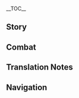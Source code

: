 {{CharacterTabs}}
{{LanguageTabs}}

__TOC__
==Story==
{{VO/Story
|character           = {{ROOTPAGENAME}}
|language            = zh
|language_s          = zh
|language_t          = zh-tw
|name_s              = 优菈
|name_t              = 優菈

|vo_01_01_title_s    = 初次见面…
|vo_01_01_title_t    = 初次見面…
|vo_01_01_subtitle   = Hello
|vo_01_01_file       = VO_{language}{character} Hello.ogg
|vo_01_01_tx_s       = 西风骑士团，游击小队队长，「浪花骑士」优菈・劳伦斯，向你致以问候…嗯，劳伦斯，没错。如你所见，我是罪人的后裔，是骑士团的内鬼，正在向他们复仇。
|vo_01_01_tx_t       = 西風騎士團，游擊小隊隊長，「浪花騎士」優菈・勞倫斯，向（你/妳）致以問候…嗯，勞倫斯，沒錯。如（你/妳）所見，我是罪人的後裔、是騎士團的內鬼，正在向他們復仇。
|vo_01_01_rm_s       = Xīfēng Qíshìtuán, Yóujī Xiǎoduì Duìzhǎng, "Lànghuā Qíshì" Yōulā Láolúnsī, xiàng nǐ zhì yǐ wènhòu... Ǹg, Láolúnsī, méicuò. Rú nǐ suǒ jiàn, wǒ shì zuìrén de hòuyì, shì Qíshìtuán de nèiguǐ, zhèngzài xiàng tāmen fùchóu.
|vo_01_01_rm_t       = Xīfēng Qíshìtuán, Yóují Xiǎoduì Duìzhǎng, "Lànghuā Qíshì" Yōulā Láolúnsī, xiàng nǐ zhì yǐ wènhòu... Ǹg, Láolúnsī, méicuò. Rú nǐ suǒ jiàn, wǒ shì zuìrén de hòuyì, shì Qíshìtuán de nèiguǐ, zhèngzài xiàng tāmen fùchóu.
|vo_01_01_tl         = Knights of Favonius, Captain of the Guerilla<ref group="TN •" name="guerilla" >In Chinese, Eula is said to be the Captain of the Guerilla Team{{Lang|zh=游击|zh_rm=yóujī|zh_tl=wandering attack}} instead of the Reconnaissance Company.</ref> Team, "Spindrift Knight" Eula Lawrence, here to offer you my greetings... Mmm, Lawrence, correct. As you can see, I am a descendant of sinners, a traitor within the Knights, currently enacting my revenge toward them.

|vo_02_01_title_s    = 闲聊・礼仪
|vo_02_01_title_t    = 閒聊・禮儀
|vo_02_01_subtitle   = Chat: Etiquette
|vo_02_01_file       = VO_{language}{character} Chat - Etiquette.ogg
|vo_02_01_tx_s       = 骑士和贵族的礼仪一脉相承，只是前者脚踏实地，简化了繁文缛节。
|vo_02_01_tx_t       = 騎士和貴族的禮儀一脈相承，只是前者腳踏實地，簡化了繁文縟節。
|vo_02_01_rm_s       = Qíshì hé guìzú de lǐyí yīmàixiāngchéng, zhǐshì qiánzhě jiǎotàshídì, jiǎnhuàle fánwénrùjié.
|vo_02_01_rm_t       = Qíshì hàn guìzú de lǐyí yīmàixiāngchéng, zhǐshì qiánzhě jiǎotàshídì, jiǎnhuàle fánwénrùjié.
|vo_02_01_tl         = The ettiquette of the Knights and the aristocrats both descend from similar origins. It's just that the Knights are more down-to-earth, and have simplified many convoluted formalities.
|vo_02_02_title_s    = 闲聊・剑技
|vo_02_02_title_t    = 閒聊・劍技
|vo_02_02_subtitle   = Chat: Bladework
|vo_02_02_file       = VO_{language}{character} Chat - Bladework.ogg
|vo_02_02_tx_s       = 西风剑术？想和我学两手吗？等你学成再找你报仇，想必能增添不少乐趣。
|vo_02_02_tx_t       = 西風劍術？想和我學兩手嗎？等（你/妳）學成再找（你/妳）報仇，想必能增添不少樂趣。
|vo_02_02_rm_s       = Xīfēng Jiànshù? Xiǎng hé wǒ xué liǎngshǒu ma? Děng nǐ xué chéng zài zhǎo nǐ bàochóu, xiǎngbì néng zēngtiān bùshǎo lèqù.
|vo_02_02_rm_t       = Xīfēng Jiànshù? Xiǎng hàn wǒ xué liǎngshǒu ma? Děng nǐ xué chéng zài zhǎo nǐ bàochóu, xiǎngbì néng zēngtiān bùshǎo lèqù.
|vo_02_02_tl         = Favonius Bladework? You want to learn a few tricks from me? Well, it would certainly add a lot of fun if you were to learn this before I take my revenge on you.
|vo_02_03_title_s    = 闲聊・规矩
|vo_02_03_title_t    = 閒聊・規矩
|vo_02_03_subtitle   = Chat: Rules
|vo_02_03_file       = VO_{language}{character} Chat - Rules.ogg
|vo_02_03_tx_s       = 贵族们的陈腐规矩啊…听听就好，哪怕像我一样，被迫背诵了几百条，也不必当真。
|vo_02_03_tx_t       = 貴族們的陳腐規矩啊…聽聽就好，哪怕像我一樣，被迫背誦了幾百條，也不必當真。
|vo_02_03_rm_s       = Guìzúmen de chénfǔ guījǔ a... Tīngtīng jiù hǎo, nǎpà xiàng wǒ yīyàng, bèi pò bèisòngle jǐ bǎi tiáo, yě bùbì dàngzhēn.
|vo_02_03_tl         = The old and decaying rules of the aristocrats... Just listening to them is fine. Even if you were forced to memorize and recite hundreds of verses like me, you don't need to treat them too seriously.

|vo_03_01_title_s    = 下雨的时候…
|vo_03_01_title_t    = 下雨的時候…
|vo_03_01_subtitle   = When It Rains
|vo_03_01_file       = VO_{language}{character} When It Rains.ogg
|vo_03_01_tx_s       = 快到伞下来，别被淋湿了。要是你得了病，身体早早就垮掉，那我找谁报仇去？
|vo_03_01_tx_t       = 快到傘下來，別被淋濕了。要是（你/妳）生病，身體早早就垮掉，那我去找誰報仇？
|vo_03_01_rm         = Kuài dào sǎnxià lái, bié bèi línshīle. Yàoshi nǐ délebìng, shēntǐ zǎozǎo jiù kuǎdiào, nà wǒ zhǎo shéi bàochóu qù?
|vo_03_01_tl         = Come quickly under the umbrella, don't get drenched. If you were to fall sick and your body collapses at this young age, who would I exact my revenge on?

|vo_03_02_title_s    = 打雷的时候…
|vo_03_02_title_t    = 打雷的時候…
|vo_03_02_subtitle   = When Thunder Strikes
|vo_03_02_file       = VO_{language}{character} When Thunder Strikes.ogg
|vo_03_02_tx_s       = 麻烦的天气，雷声会干扰听觉，影响我对周边的感知。
|vo_03_02_tx_t       = 麻煩的天氣，雷聲會干擾聽覺，影響我對周邊的感知。
|vo_03_02_rm         = Máfan de tiānqì, léishēng huì gānrǎo tīngjué, yǐngxiǎng wǒ duì zhōubiān de gǎnzhī.
|vo_03_02_tl         = Troublesome weather. The sound of thunder interferes with my hearing, which affects my awareness of the surroundings.
|vo_03_03_title_s    = 阳光很好…
|vo_03_03_title_t    = 陽光很好…
|vo_03_03_subtitle   = When the Sun Is Out
|vo_03_03_file       = VO_{language}{character} When the Sun Is Out.ogg
|vo_03_03_tx_s       = 视野不错！登上高地，就能将周围的敌情尽收眼底。
|vo_03_03_tx_t       = 視野不錯！登上高地，就能將周圍的敵情盡收眼底。
|vo_03_03_rm         = Shìyě bùcuò! Dēng shàng gāodì, jiù néng jiāng zhōuwéi de díqíng jǐn shōu yǎndǐ.
|vo_03_03_tl         = This field of vision is not bad! Climbing to a high place lets you have a clear view of the enemies in the immediate area.

|vo_04_01_title_s    = 早上好…
|vo_04_01_title_t    = 早好…
|vo_04_01_subtitle   = Good Morning
|vo_04_01_file       = VO_{language}{character} Good Morning.ogg
|vo_04_01_tx_s       = 该起床了，日出前两个小时，值岗一夜的哨兵最为疲惫，是我们活动的绝佳时间！
|vo_04_01_tx_t       = 該起床了，日出前兩個小時，站哨一夜的哨兵最為疲憊，是我們活動的絕佳時間！
|vo_04_01_rm_s       = Gāi qǐchuángle, rìchū qián liǎng gè xiǎoshí, zhígǎng yīyè de shàobīng zuìwéi píbèi, shì wǒmen huódòng de jué jiā shíjiān!
|vo_04_01_rm_t       = Gāi qǐchuángle, rìchū qián liǎng gè xiǎoshí, zhànshào yīyè de shàobīng zuìwéi píbèi, shì wǒmen huódòng de jué jiā shíjiān!
|vo_04_01_tl         = It's time to get out of bed. The first two hours before sunset are when the sentinels who were on duty overnight feel the most exhausted, it's the absolute best time for us to act!
|vo_04_02_title_s    = 中午好…
|vo_04_02_title_t    = 中好…
|vo_04_02_subtitle   = Good Afternoon
|vo_04_02_file       = VO_{language}{character} Good Afternoon.ogg
|vo_04_02_tx_s       = 午饭要少吃谷物，多吃肉类，防止午后困倦，被人趁机暗算。
|vo_04_02_tx_t       = 午飯要少吃穀物、多吃肉類，防止午後睏倦，被人趁機暗算。
|vo_04_02_rm         = Wǔfàn yào shǎo chī gǔwù, duō chī ròulèi, fángzhǐ wǔhòu kùnjuàn, bèi rén chènjī ànsuàn.
|vo_04_02_tl         = For lunch, one should eat less grains and more meat in order to prevent afternoon sleepiness, in case someone seizes the opportunity to plot against you.
|vo_04_03_title_s    = 晚上好…
|vo_04_03_title_t    = 晚上好…
|vo_04_03_subtitle   = Good Evening
|vo_04_03_file       = VO_{language}{character} Good Evening.ogg
|vo_04_03_tx_s       = 「愿柔风伴你，度过安详的一夜。」…旧贵族的问候语里，难得有这么中听的一句。
|vo_04_03_tx_t       = 「願柔風伴你，度過安詳的一夜。」…舊貴族的問候語裡，難得有這麼中聽的一句。
|vo_04_03_rm_s       = "Yuàn róufēng bàn nǐ, dùguò ānxiáng de yīyè." ...Jiù guìzú de wènhòuyǔ lǐ, nándé yǒu zhème zhōngtīng de yījù.
|vo_04_03_rm_t       = "Yuàn róufēng bàn nǐ, dùguò ānxiáng de yīyè." ...Jiù guìzú de wènhòuyǔ lǐ, nándé yǒu zhème zhòngtīng de yījù.
|vo_04_03_tl         = "May the gentle wind accompany you as you spend this night peacefully." ...It's rare that there's such a pleasant sentence in the greetings of the old aristocrats.

|vo_04_04_title_s    = 晚安…
|vo_04_04_title_t    = 晚安…
|vo_04_04_subtitle   = Good Night
|vo_04_04_file       = VO_{language}{character} Good Night.ogg
|vo_04_04_tx_s       = 想听骨哨的催眠曲吗？会让你长睡不醒…但这样的报仇方法，实在太无聊了。
|vo_04_04_tx_t       = 想聽骨哨的催眠曲嗎？會讓（你/妳）長睡不醒…但這樣的報仇方法，實在太無聊了。
|vo_04_04_rm         = Xiǎng tīng gǔshào de cuīmiánqǔ ma? Huì ràng nǐ cháng shuì bù xǐng... Dàn zhèyàng de bàochóu fāngfǎ, shízài tài wúliáole.
|vo_04_04_tl         = Do you want to hear a lullaby from the bone whistle? It will lull you into a sleep you'll never awaken from... But this method of revenge is too boring.

|vo_05_01_title_s    = 关于{name_s}自己・骑士
|vo_05_01_title_t    = 關於{name_t}自己・騎士
|vo_05_01_subtitle   = About {character}: The Knights
|vo_05_01_file       = VO_{language}{character} About {character} - The Knights.ogg
|vo_05_01_tx_s       = 打入敌人内部，不就能更方便地复仇了吗？所以我才加入骑士团啊。
|vo_05_01_tx_t       = 打入敵人內部，不就能更方便地復仇了嗎？所以我才加入騎士團啊。
|vo_05_01_rm         = Dǎ rù dírén nèibù, bù jiù néng gèng fāngbiàn de fùchóule ma? Suǒyǐ wǒ cái jiārù Qíshìtuán a.
|vo_05_01_tl         = Isn't it much more convennient to enact revenge once you've infiltrated the inner workings of the enemy? That's why I joined the Knights of Favonius.
|vo_05_02_title_s    = 关于{name_s}自己・态度
|vo_05_02_title_t    = 關於{name_t}自己・態度
|vo_05_02_subtitle   = About {character}: Bearing
|vo_05_02_file       = VO_{language}{character} About {character} - Bearing.ogg
|vo_05_02_tx_s       = 既然成为了西风骑士，基本工作还是要尽职的，不然就连混日子的庸人们都不如了。哪怕是罪人，也不能这么丢脸。
|vo_05_02_tx_t       = 既然成為了西風騎士，基本工作還是要盡職的，不然就連混日子的庸人們都不如了。哪怕是罪人，也不能這麼丟臉。
|vo_05_02_rm         = Jìrán chéngwéile Xīfēng Qíshì, jīběn gōngzuò háishì yào jìnzhí de, bùrán jiù lián hùn rìzi de yōngrénmen dōu bùrúle. Nǎpà shì zuìrén, yě bùnéng zhème diūliǎn.
|vo_05_02_tl         = Now that I've become a Knight of Favonius, I need to perform my basic duties. Otherwise I would be inferior to even a mediocre person that drifts along aimlessly. Even a sinner cannot be that disgraced.
|vo_05_03_title_s    = 关于{name_s}自己・游击
|vo_05_03_title_t    = 關於{name_t}自己・游擊
|vo_05_03_subtitle   = About {character}: Scout
|vo_05_03_file       = VO_{language}{character} About {character} - Scout.ogg
|vo_05_03_tx_s       = 游击骑士的职责是自由狩猎敌军，或者在侧面战场牵制敌人，没有太多规矩，更符合我的作风。
|vo_05_03_tx_t       = 游擊騎士的職責是自由狩獵敵軍，或者從旁在戰場牽制敵人，沒有太多規矩，更符合我的作風。
|vo_05_03_rm_s       = Yóujī Qíshì de zhízé shì zìyóu shòuliè díjūn, huòzhě zài cèmiàn zhànchǎng qiānzhì dírén, méiyǒu tàiduō guījǔ, gèng fúhé wǒ de zuòfēng.
|vo_05_03_rm_t       = Yóují Qíshì de zhízé shì zìyóu shòuliè díjūn, huòzhě zài cèmiàn zhànchǎng qiānzhì dírén, méiyǒu tàiduō guījǔ, gèng fúhé wǒ de zuòfēng.
|vo_05_03_tl         = The responsibility of a Guerilla Knight<ref group="TN •" name="guerilla" /> is to freely hunt down enemy soldiers, or to pin down the enemy from the side of the battlefield. There aren't too many rules, which suits my style of work.
|vo_05_04_title_s    = 关于{name_s}自己・舞蹈
|vo_05_04_title_t    = 關於{name_t}自己・舞蹈
|vo_05_04_subtitle   = About {character}: Dance
|vo_05_04_friendship = 4
|vo_05_04_file       = VO_{language}{character} About {character} - Dance.ogg
|vo_05_04_tx_s       = 劳伦斯家的传统倒也不全是糟粕，至少「祭礼之舞」纯净而高洁，让我心境平和，给过我不少慰藉。这么多年来，我一直没有放下它，每个舞步都刻进了我的身体…所以，言归正传，想要学到只属于我的「西风剑术」，还得先过舞蹈这关。
|vo_05_04_tx_t       = 勞倫斯家的傳統倒也不全是糟粕，至少「祭禮之舞」純淨而高潔，讓我心境平和，給過我不少慰藉。這麼多年來，我一直沒有放下它，每個舞步都刻進了我的身體…所以，言歸正傳，想要學到只屬於我的「西風劍術」，還得先過舞蹈這關。
|vo_05_04_rm_s       = Láolúnsī-jiā de chuántǒng dào yě bùquán shì zāopò, zhìshǎo "Jìlǐ zhī Wǔ" chúnjìng ér gāojié, ràng wǒ xīnjìng pínghé, gěiguò wǒ bùshǎo wèijí. Zhème duōnián lái, wǒ yīzhí méiyǒu fàngxià tā, měi gè wǔbù dōu kè jìnle wǒ de shēntǐ... Suǒyǐ, yánguīzhèngzhuàn, xiǎng yào xué dào zhǐ shǔyú wǒ de "Xīfēng Jiànshù", hái děi xiān guò wǔdǎo zhè guān.
|vo_05_04_rm_t       = Láolúnsī-jiā de chuántǒng dào yě bùquán shì zāopò, zhìshǎo "Jìlǐ zhī Wǔ" chúnjìng ér gāojié, ràng wǒ xīnjìng pínghé, gěiguò wǒ bùshǎo wèijí. Zhème duōnián lái, wǒ yīzhí méiyǒu fàngxià tā, měi gè wǔbù dōu kè jìnle wǒ de shēntǐ... Suǒyǐ, yánguīzhèngzhuàn, xiǎng yào xué dào zhǐ shǔyú wǒ de "Xīfēng Jiànshù", hái děi xiān guò wǔdào zhè guān.
|vo_05_04_tl         = The traditions of the Lawrence Clan are not without its dregs, but at least the "Dance of Sacrificial Rites" is pure and dignified. It calms my state of mind, and has brought me quite a lot of comfort. All these years, I still haven't let go of it, every dance step is carved into my body... Anyway, if you'd like to learn the "Favonius Bladework" that belongs only to me, you must first pass this trial of dance.

|vo_06_01_title_s    = 关于我们・共性
|vo_06_01_title_t    = 關於我們・共同點
|vo_06_01_subtitle   = About Us: Commonality
|vo_06_01_file       = VO_{language}{character} About Us - Commonality.ogg
|vo_06_01_tx_s       = 其实我们俩有点像，对于蒙德，我们都是「外人」。只不过，你这个外人受到欢迎，而我一直被提防，被人敌视。
|vo_06_01_tx_t       = 其實我們倆有點像，對於蒙德，我們都是「外人」。只不過，（你/妳）這個外人受到歡迎，而我一直被提防、被人敵視。
|vo_06_01_rm         = Qíshí wǒmenliǎ yǒudiǎn xiàng, duìyú Méngdé, wǒmen dōu shì "wàirén". Zhǐ bùguò, nǐ zhège wàirén shòudào huānyíng, ér wǒ yīzhí bèi dīfáng, bèi rén díshì.
|vo_06_01_tl         = We are actually quite alike. To Mondstadt, we are both "outsiders." It's only that you, as an outsider, are welcomed, while I am viewed with wariness and treated as an enemy.
|vo_06_02_title_s    = 关于我们・复仇
|vo_06_02_title_t    = 關於我們・復仇
|vo_06_02_subtitle   = About Us: Feud
|vo_06_02_friendship = 6
|vo_06_02_file       = VO_{language}{character} About Us - Feud.ogg
|vo_06_02_tx_s       = 你还会和我结下更多仇的，不如就等到哪天一并清算吧，这样能省掉不少麻烦。也许是十年后，二十年后…放心，我不会忘的。在那之前，你可要生龙活虎，平安无事啊。
|vo_06_02_tx_t       = （你/妳）還會和我結下更多仇的，不如就等到哪天一併清算吧，這樣能省掉不少麻煩。也許是十年後，二十年後…放心，我不會忘的。在那之前，（你/妳）可要生龍活虎、平安無事啊。
|vo_06_02_rm_s       = Nǐ háihuì hé wǒ jié xià gèngduō chóu de, bùrú jiù děngdào nǎtiān yībìng qīngsuàn ba, zhèyàng néng shěngdiào bù shǎo máfan. Yěxǔ shì shínián hòu, èrshí nián hòu... Fàngxīn, wǒ bùhuì wàng de. Zài nà zhīqián, nǐ kěyào shēnglónghuóhǔ, píng'ān wúshì a.
|vo_06_02_rm_t       = Nǐ háihuì hàn wǒ jié xià gèngduō chóu de, bùrú jiù děngdào nǎtiān yībìng qīngsuàn ba, zhèyàng néng shěngdiào bù shǎo máfan. Yěxǔ shì shínián hòu, èrshí nián hòu... Fàngxīn, wǒ bùhuì wàng de. Zài nà zhīqián, nǐ kěyào shēnglónghuóhǔ, píng'ān wúshì a.
|vo_06_02_tl         = You will form even more grudges with me, so why not just wait to settle them all together on a single day? This will save [us] a lot of trouble. Perhaps in ten years, or twenty years from now... Don't worry, I won't forget. Before that day arrives, you must thrive and live on safely, brimming with energy.<ref group="TN •">{{Lang|mini=1|zh=生龙活虎/生龍活虎|zh_rm=shēnglóng huóhǔ|zh_lit=lively dragon and animated tiger}}: an idiom that describes a person living vigorously and energetically.</ref>

|vo_07_01_title_s    = 关于「神之眼」…
|vo_07_01_title_t    = 關於「神之眼」…
|vo_07_01_subtitle   = About the [[Vision]]
|vo_07_01_friendship = 4
|vo_07_01_file       = VO_{language}{character} About the Vision.ogg
|vo_07_01_tx_s       = 「罪人的后裔」，这个名号不太中听，我只有不断用我的方式复仇，才能彻底摆脱它。想要复仇就需要力量，得到「神之眼」，也是情理之中的事吧。
|vo_07_01_tx_t       = 「罪人的後裔」，這個名號不太中聽，我只有不斷用我的方式復仇，才能徹底擺脫它。想要復仇就需要力量，得到「神之眼」，也是情理之中的事吧。
|vo_07_01_rm_s       = "Zuìrén de hòuyì", zhège mínghào bùtài zhōngtīng, wǒ zhǐyǒu bùduàn yòng wǒ de fāngshì fùchóu, cáinéng chèdǐ bǎituō tā. Xiǎng yào fùchóu jiù xūyào lìliàng, dédào "Shénzhīyǎn", yěshì qínglǐ zhī zhōng de shì ba.
|vo_07_01_rm_t       = "Zuìrén de hòuyì", zhège mínghào bùtài zhòngtīng, wǒ zhǐyǒu bùduàn yòng wǒ de fāngshì fùchóu, cáinéng chèdǐ bǎituō tā. Xiǎng yào fùchóu jiù xūyào lìliàng, dédào "Shénzhīyǎn", yěshì qínglǐ zhī zhōng de shì ba.
|vo_07_01_tl         = "Descendant of sinners," this nickname is not quite pleasant to the ear. I can only keep on exacting revenge using my own methods in order to fully be free of it. One needs power for vengeance, so obtaining this "Vision" is also within the realm of reason.
|vo_07_02_title_s    = 有什么想要分享・骨哨
|vo_07_02_title_t    = 有什麼想要分享・骨哨
|vo_07_02_subtitle   = Something to Share: Bone Whistle
|vo_07_02_friendship = 4
|vo_07_02_file       = VO_{language}{character} Something to Share - Bone Whistle.ogg
|vo_07_02_tx_s       = 我的骨哨能吹出各种音色，迷惑敌人，相当实用。我经常用它吹奏海浪的声音，「浪花骑士」的称号就是这样来的。但没人在乎，这骨哨的技艺起源于璃月。毕竟他们也不会去深究…一个被蒙德排斥的罪人，找了个被人遗忘的璃月人当老师嘛。
|vo_07_02_tx_t       = 我的骨哨能吹出各種音色，迷惑敵人，相當實用。我經常用它吹奏海浪的聲音，「浪花騎士」的稱號就是這樣來的。但沒人在乎，這骨哨的技藝起源於璃月。畢竟他們也不會去深究…一個被蒙德排斥的罪人，找了個被人遺忘的璃月人當老師嘛。
|vo_07_02_rm_s       = Wǒ de gǔshào néng chuīchū gèzhǒng yīnsè, míhuò dírén, xiāngdāng shíyòng. Wǒ jīngcháng yòng tā chuīzòu hǎilàng de shēngyīn, "Lànghuā Qíshì" de chēnghào jiùshì zhèyàng lái de. Dàn méirén zàihū, zhè gǔshào de jìyì qǐyuán yú Líyuè. Bìjìng tāmen yě bùhuì qù shēnjiū... Yīgè bèi Méngdé páichì de zuìrén, zhǎole gè bèi rén yíwàng de Líyuè-rén dāng lǎoshī ma.
|vo_07_02_rm_t       = Wǒ de gǔshào néng chuīchū gèzhǒng yīnsè, míhuò dírén, xiāngdāng shíyòng. Wǒ jīngcháng yòng tā chuīzòu hǎilàng de shēngyīn, "Lànghuā Qíshì" de chēnghào jiùshì zhèyàng lái de. Dàn méirén zàihū, zhè gǔshào de jìyì qǐyuán yú Líyuè. Bìjìng tāmen yě bùhuì qù shēnjiù... Yīgè bèi Méngdé páichì de zuìrén, zhǎole gè bèi rén yíwàng de Líyuè-rén dāng lǎoshī ma.
|vo_07_02_tl         = My bone whistle can make sounds of all sorts of timbres to confuse the enemy, it's quite useful. I often use it to play the sound of waves, hence the origin of my title the "Spindrift Knight." But no one cares about the fact that the art of this bone whistle actually originates from Liyue. Since they will never investigate this too deeply... A sinner ostracized by Mondstadt found a Liyuean forgotten by others to be her teacher.
|vo_07_03_title_s    = 有什么想要分享・品酒
|vo_07_03_title_t    = 有什麼想要分享・品酒
|vo_07_03_subtitle   = Something to Share: Wine-Tasting
|vo_07_03_friendship = 4
|vo_07_03_file       = VO_{language}{character} Something to Share - Wine-Tasting.ogg
|vo_07_03_tx_s       = 按理说，陈酿蒲公英酒要搭配银杯，醒酒十二分钟后加入冰块，酒面没过冰块六成为宜。但这样实在太麻烦了，我可不乐意。
|vo_07_03_tx_t       = 按理說，陳釀蒲公英酒要搭配銀杯，醒酒十二分鐘後加入冰塊，酒面沒過冰塊六成為宜。但這樣實在太麻煩了，我可不樂意。
|vo_07_03_rm         = Ànlǐ shuō, chénniàng Pǔgōngyīng Jiǔ yào dāpèi yínbēi, xǐngjiǔ shí'èr fēnzhōng hòu jiārù bīngkuài, jiǔ miàn méi guò bīng kuài liùchéng wéiyí. Dàn zhèyàng shízài tài máfanle, wǒ kěbù lèyì.
|vo_07_03_tl         = Normally, aged Dandelion Wine needs to be paired with a silver cup, with ice added after twelve minutes of aeration. The surface of the wine should sit at around 60% of the ice. But this is all far too troublesome, I'm not willing to do all that.
|vo_07_04_title_s    = 感兴趣的见闻…
|vo_07_04_title_t    = 感興趣的見聞…
|vo_07_04_subtitle   = Interesting Things
|vo_07_04_file       = VO_{language}{character} Interesting Things.ogg
|vo_07_04_tx_s       = 冰雾花呀，怎么就这么罕见呢？它制作的粉末有奇效，能让骨哨的音色变得更通透。
|vo_07_04_tx_t       = 冰霧花呀，怎麼就這麼罕見呢？它製作的粉末有奇效，能讓骨哨的音色變得更通透。
|vo_07_04_rm         = Bīng wù huā ya, zěnme jiù zhème hǎnjiàn ne? Tā zhìzuò de fěnmò yǒu qíxiào, néng ràng gǔshào de yīnsè biàn dé gèng tōngtòu.
|vo_07_04_tl         = Why are Mist Flowers so rare? The powder it creates has an extraordinary effect, allowing the timbre of my bone whistle to become even clearer.

|vo_08_01_title_s    = 关于安柏…
|vo_08_01_title_t    = 關於安柏…
|vo_08_01_subtitle   = About [[Amber]]
|vo_08_01_friendship = 4
|vo_08_01_file       = VO_{language}{character} About Amber.ogg
|vo_08_01_tx_s       = 安柏总是自作主张，我刚加入骑士团那天，她替我打扫宿舍，带我四处参观，之后也主动帮我搞定各种麻烦事。在别人看来，我就像是个被妹妹照顾的姐姐，这怎么像话！这些仇，我都记下了！
|vo_08_01_tx_t       = 安柏總是自作主張，我剛加入騎士團那天，她替我打掃宿舍、帶我四處參觀，之後也主動幫我搞定各種麻煩事。在別人看來，我就像是個被妹妹照顧的姐姐，這怎麼像話！這些仇，我都記下了！
|vo_08_01_rm         = Ānbó zǒng shì zìzuò zhǔzhāng, wǒ gāng jiārù Qíshìtuán nàtiān, tā tì wǒ dǎsǎo sùshè, dài wǒ sìchù cānguān, zhīhòu yě zhǔdòng bāng wǒ gǎodìng gè zhǒng máfan shì. Zài biérén kàn lái, wǒ jiù xiàng shìgè bèi mèimei zhàogù de jiějie, zhè zěnme xiànghuà! Zhèxiē chóu, wǒ dōu jìxiàle!
|vo_08_01_tl         = Amber is always acting on her own. The day I joined the Knights of Favonius, she cleaned my dormitory for me, toured me around the premises, and even after that she actively helps me to settle all sorts of troublesome matters. In the eyes of others, it's as though I'm an elder sister being taken care of by her little sister, how is this appropriate! These grudges, I'll remember them!
|vo_08_02_title_s    = 关于琴…
|vo_08_02_title_t    = 關於琴…
|vo_08_02_subtitle   = About [[Jean]]
|vo_08_02_friendship = 4
|vo_08_02_file       = VO_{language}{character} About Jean.ogg
|vo_08_02_tx_s       = 代理团长啊，她和我的家族是宿敌。但她公私分明，认可我的实力，邀请我加入骑士团，给了我不少机会。所以我考虑在复仇时，赏她一个不算难看的败北。
|vo_08_02_tx_t       = 代理團長啊，她和我的家族是宿敵。但她公私分明，認可我的實力，邀請我加入騎士團，給了我不少機會。所以我考慮在復仇時，賞她一個不算難看的敗北。
|vo_08_02_rm_s       = Dàilǐ Tuánzhǎng a, tā hé wǒ de jiāzú shì sùdí. Dàn tā gōngsī fēnmíng, rènkě wǒ de shílì, yāoqǐng wǒ jiārù Qíshìtuán, gěile wǒ bù shǎo jīhuì. Suǒyǐ wǒ kǎolǜ zài fùchóu shí, shǎng tā yīgè bùsuàn nánkàn de bàiběi.
|vo_08_02_rm_t       = Dàilǐ Tuánzhǎng a, tā hàn wǒ de jiāzú shì sùdí. Dàn tā gōngsī fēnmíng, rènkě wǒ de shílì, yāoqǐng wǒ jiārù Qíshìtuán, gěile wǒ bù shǎo jīhuì. Suǒyǐ wǒ kǎolǜ zài fùchóu shí, shǎng tā yīgè bùsuàn nánkàn de bàiběi.
|vo_08_02_tl         = Ah, the Acting Grand Master, our families are each other's old enemies. But she makes a clear distinction between public and private matters, acknowledged my strength, invited me to join the Knights, and has given me quite a few opportunities. So when I'm considering taking my revenge, I will grant her a defeat that isn't too unsightly.
|vo_08_03_title_s    = 关于丽莎…
|vo_08_03_title_t    = 關於麗莎…
|vo_08_03_subtitle   = About [[Lisa]]
|vo_08_03_friendship = 4
|vo_08_03_file       = VO_{language}{character} About Lisa.ogg
|vo_08_03_tx_s       = 啊，麻烦的女人，她的脑袋里装着几千本书，也许是几万本。她能随口数落劳伦斯家的黑历史，每件事的日期都很准确。按理来说，她能帮我追查某个人的下落，可我又拉不下脸去找她。
|vo_08_03_tx_t       = 啊，麻煩的女人，她的腦袋裡裝著幾千本書，也許是幾萬本。她能隨口數落勞倫斯家的黑歷史，每件事的日期都很準確。按理來說，她能幫我追查某個人的下落，但我又拉不下臉去找她。
|vo_08_03_rm_s       = A, máfan de nǚrén, tā de nǎodai lǐ zhuāngzhe jǐqiān běn shū, yěxǔ shì jǐwàn běn. Tā néng suíkǒu shǔluo Láolúnsī-jiā de hēi lìshǐ, měi jiàn shì de rìqī dōu hěn zhǔnquè. Ànlǐ lái shuō, tā néng bāng wǒ zhuīchá mǒu gèrén de xiàluò, kě wǒ yòu lābuxià liǎn qù zhǎo tā.
|vo_08_03_rm_t       = A, máfan de nǚrén, tā de nǎodai lǐ zhuāngzhe jǐqiān běn shū, yěxǔ shì jǐwàn běn. Tā néng suíkǒu shǔluo Láolúnsī-jiā de hēi lìshǐ, měi jiàn shì de rìqí dōu hěn zhǔnquè. Ànlǐ lái shuō, tā néng bāng wǒ zhuīchá mǒu gèrén de xiàluò, kě wǒ yòu lābuxià liǎn qù zhǎo tā.
|vo_08_03_tl         = Ah, the troublesome woman, inside her brain holds thousands of books, even tens of thousands. She can casually enumerate and criticize the many dark histories of the Lawrence Clan while getting the date of every single event correct. Logically, she would be able to help me track down the whereabouts of [[Amber's Grandfather|that person]], but I am unable to put down my pride to look for her.
|vo_08_04_title_s    = 关于芭芭拉…
|vo_08_04_title_t    = 關於芭芭拉…
|vo_08_04_subtitle   = About [[Barbara]]
|vo_08_04_friendship = 4
|vo_08_04_file       = VO_{language}{character} About Barbara.ogg
|vo_08_04_tx_s       = 她到底有什么秘诀，这么讨人喜欢？要是能和她学两招…哦不，还是算了吧，「偶像」和「罪人的后裔」，怎么想都不合拍。
|vo_08_04_tx_t       = 她到底有什麼秘訣，這麼討人喜歡？要是能和她學兩招…哦不，還是算了吧，「偶像」和「罪人的後裔」，怎麼想都不適合。
|vo_08_04_rm_s       =  Tā dàodǐ yǒu shénme mìjué, zhème tǎo rén xǐhuān? Yàoshi néng hé tā xué liǎng zhāo... O bù, háishì suànle ba, "ǒuxiàng" hé "zuìrén de hòuyì", zěnme xiǎng dōu bù hépāi.
|vo_08_04_rm_t       = Tā dàodǐ yǒu shénme mìjué, zhème tǎo rén xǐhuān? Yàoshi néng hàn tā xué liǎng zhāo... O bù, háishì suànle ba, "ǒuxiàng" hàn "zuìrén de hòuyì", zěnme xiǎng dōu bù hépāi.
|vo_08_04_tl         = What secret technique does she have to be so likeable by everyone? If I were able to learn a few tricks from her... Oh no, forget it. No matter how you see it, an "idol" and the "descendant of a sinner" will never be able to co-operate.
|vo_08_05_title_s    = 关于法尔伽…
|vo_08_05_title_t    = 關於法爾伽…
|vo_08_05_subtitle   = About [[Varka]]
|vo_08_05_friendship = 4
|vo_08_05_file       = VO_{language}{character} About Varka.ogg
|vo_08_05_tx_s       = 大团长啊，他的性格很直爽，不在乎琐事和传闻，算是个老好人吧。我和他切磋过一次，打成了平手，但他那轻松的表情，散漫的态度，绝对是在放水！是对我最大的轻视！这个仇，我绝不会忘的！
|vo_08_05_tx_t       = 大團長啊，他的性格很直爽，不在乎瑣事和傳聞，算是個老好人吧。我和他切磋過一次，打成了平手，但他那輕鬆的表情、散漫的態度，絕對是在放水！是對我最大的輕視！這個仇，我絕不會忘記的！
|vo_08_05_rm_s       = Dà-tuánzhǎng a, tā de xìnggé hěn zhíshuǎng, bùzàihū suǒshì hé chuánwén, suànshì gè lǎohǎorén ba. Wǒ hé tā qiēcuōguò yīcì, dǎ chéngle píngshǒu, dàn tā nà qīngsōng de biǎoqíng, sànmàn de tàidù, juéduì shì zài fàngshuǐ! Shì duì wǒ zuìdà de qīngshì! Zhège chóu, wǒ jué bùhuì wàng de!
|vo_08_05_rm_t       = Dà-tuánzhǎng a, tā de xìnggé hěn zhíshuǎng, bùzàihū suǒshì hàn chuánwén, suànshì gè lǎohǎorén ba. Wǒ hàn tā qiēcuōguò yīcì, dǎ chéngle píngshǒu, dàn tā nà qīngsōng de biǎoqíng, sànmàn de tàidù, juéduì shì zài fàngshuǐ! Shì duì wǒ zuìdà de qīngshì! Zhège chóu, wǒ jué bùhuì wàng de!
|vo_08_05_tl         = Ah, Grand Master Varka. His personality is very forthright, and he doesn't care for trivial matters or rumors, he probably counts as a good old person. I've sparred with him a few times and always ended up drawing against him, but every time I see his relaxed expression and careless attitude, I know he's intentionally throwing the fight! This is the biggest form of belittlement against me! This grudge, I'll never forget!

|vo_08_06_title_s    = 关于温迪…
|vo_08_06_title_t    = 關於溫迪…
|vo_08_06_subtitle   = About [[Venti]]
|vo_08_06_friendship = 4
|vo_08_06_file       = VO_{language}{character} About Venti.ogg
|vo_08_06_tx_s       = 那个吟游诗人唱过几首歌，把劳伦斯家放进轻快的故事，用从没听过的口吻调侃，连我都憋不住笑…这个仇，我不会忘的。
|vo_08_06_tx_t       = 那個吟遊詩人唱過幾首歌，把勞倫斯家放進輕快的故事，用從沒聽過的口吻調侃，連我都憋不住笑…這個仇，我不會忘的。
|vo_08_06_rm         = Nàgè yínyóushīrén chàngguò jǐ shǒu gē, bǎ Láolúnsī-jiā fàng jìn qīngkuài de gùshì, yòng cóng méi tīngguò de kǒuwěn tiáokǎn, lián wǒ dōu biēbuzhù xiào... Zhège chóu, wǒ bù huì wàng de.
|vo_08_06_tl         = That bard has sung a few songs before with light-hearted stories of the Lawrence family, making fun of them in a tone that I have never heard before. Even I couldn't resist laughing... This grudge, I won't forget.
|vo_08_07_title_s    = 关于雷泽…
|vo_08_07_title_t    = 關於雷澤…
|vo_08_07_subtitle   = About [[Razor]]
|vo_08_07_friendship = 4
|vo_08_07_file       = VO_{language}{character} About Razor.ogg
|vo_08_07_tx_s       = 不用拘泥于礼仪，不必在乎他人的目光，也没有所谓的家族责任…他的生活方式，还蛮轻松的。
|vo_08_07_tx_t       = 不用拘泥於禮儀，不必在乎他人的目光，也沒有所謂的家族責任…他的生活方式，還滿輕鬆的。
|vo_08_07_rm         = Bùyòng jūnì yú lǐyí, bùbì zàihū tārén de mùguāng, yě méiyǒu suǒwèi de jiāzú zérèn... Tā de shēnghuó fāngshì, hái mán qīngsōng de.
|vo_08_07_tl         = No need to ridigidly adhere to ettiquette, no need to care for other people's opinions, no form of any sort of family responsibilities... His way of living is quite relaxing.
|vo_08_08_title_s    = 关于砂糖…
|vo_08_08_title_t    = 關於砂糖…
|vo_08_08_subtitle   = About [[Sucrose]]
|vo_08_08_friendship = 4
|vo_08_08_file       = VO_{language}{character} About Sucrose.ogg
|vo_08_08_tx_s       = 那个炼金术士？她给过我一种装置，说是能用来潜入深渊教团的营地，结果却发出巨响爆炸了，害我当场暴露，被十三个丘丘暴徒围攻。事后我本来想找她算账，可看她慌张又内疚的样子，还有墙上贴着的失败记录，我也不好说什么。反正我没受伤，只是灰头土脸，有点丢人。
|vo_08_08_tx_t       = 那個煉金術士？她給過我一種裝置，說是能用來潛入深淵教團的營地，結果卻發出巨響爆炸了，害我當場暴露，被十三個丘丘暴徒圍攻。事後我本來想找她算帳，可看她慌張又內疚的樣子，還有牆上貼著的失敗紀錄，我也不好說什麼。反正我沒受傷，只是灰頭土臉，有點丟臉。
|vo_08_08_rm_s       = Nàgè liànjīn shùshì? Tā gěiguò wǒ yī zhǒng zhuāngzhì, shuō shì néng yòng lái qiánrù Shēnyuān Jiàotuán de yíngdì, jiéguǒ què fāchū jùxiǎng bàozhàle, hài wǒ dāngchǎng bàolù, bèi shísān gè Qiūqiū Bàotú wéigōng. Shìhòu wǒ běnlái xiǎng zhǎo tā suànzhàng, kě kàn tā huāngzhāng yòu nèijiù de yàngzi, hái yǒu qiáng shàng tiēzhe de shībài jìlù, wǒ yě bùhǎoshuō shénme. Fǎnzhèng wǒ méi shòushāng, zhǐshì huītóutǔliǎn, yǒudiǎn diūrén.
|vo_08_08_rm_t       = Nàgè liànjīn shùshì? Tā gěiguò wǒ yī zhǒng zhuāngzhì, shuō shì néng yòng lái qiánrù Shēnyuān Jiàotuán de yíngdì, jiéguǒ què fāchū jùxiǎng bàozhàle, hài wǒ dāngchǎng pùlù, bèi shísān gè Qiūqiū Bàotú wéigōng. Shìhòu wǒ běnlái xiǎng zhǎo tā suànzhàng, kě kàn tā huāngzhāng yòu nèijiù de yàngzi, hái yǒu qiáng shàng tiēzhe de shībài jìlù, wǒ yě bùhǎoshuō shénme. Fǎnzhèng wǒ méi shòushāng, zhǐshì huītóutǔliǎn, yǒudiǎn diūrén.
|vo_08_08_tl         = That alchemist? She once gave me a type of  equipment, telling me it could be used to infiltrate the camp of the Abyss Order. But it ended up exploding and producing a loud sound, causing me to be exposed on the spot and immediately surrounded by thirteen Mitachurls. I originally wanted to settle this with her afterwards, but when I saw how panicked and guilty she looked, and the records of failure plastered on the wall, I couldn't really say anything. I wasn't hurt, anyway, just covered with dirt and a little embarassed.
|vo_08_09_title_s    = 关于迪卢克…
|vo_08_09_title_t    = 關於迪盧克…
|vo_08_09_subtitle   = About [[Diluc]]
|vo_08_09_friendship = 4
|vo_08_09_file       = VO_{language}{character} About Diluc.ogg
|vo_08_09_tx_s       = 我和骑士团的某些人不对付，他也看骑士团不顺眼，理论上，我俩是一边的。但他总是对人不理不睬的样子，感觉比代理团长还麻烦。唉，我可不想和他打交道。
|vo_08_09_tx_t       = 我和騎士團的某些人相處不來，他也看騎士團不順眼，理論上，我們兩個是同一邊的。但他總是對人不理不睬的樣子，感覺比代理團長還麻煩。唉，我可不想和他打交道。
|vo_08_09_rm_s       = Wǒ hé Qíshìtuán de mǒuxiē rén bù duìfù, tā yě kàn Qíshìtuán bù shùnyǎn, lǐlùn shàng, wǒ liǎ shì yībiān de. Dàn tā zǒngshì duì rén bùlǐ bùcǎi de yàngzi, gǎnjué bǐ Dàilǐ Tuánzhǎng hái máfan. Ai, wǒ kě bùxiǎng hé tā dǎjiāodào.
|vo_08_09_rm_t       = Wǒ hàn Qíshìtuán de mǒuxiē rén bù duìfù, tā yě kàn Qíshìtuán bù shùnyǎn, lǐlùn shàng, wǒ liǎ shì yībiān de. Dàn tā zǒngshì duì rén bùlǐ bùcǎi de yàngzi, gǎnjué bǐ Dàilǐ Tuánzhǎng hái máfan. Ai, wǒ kě bùxiǎng hàn tā dǎjiāodào.
|vo_08_09_tl         = I don't get along with certain people within the Knights, and he also finds the Knights unacceptable. In theory, we should be on the same side. But his apathetic manner of dealing with others feels like he might be even more troublesome than the Acting Grand Master. Sigh, I don't want to have to deal with him.
|vo_08_10_title_s    = 关于迪奥娜…
|vo_08_10_title_t    = 關於迪奧娜…
|vo_08_10_subtitle   = About [[Diona]]
|vo_08_10_friendship = 4
|vo_08_10_file       = VO_{language}{character} About Diona.ogg
|vo_08_10_tx_s       = 她呀，是个奇妙的调酒师呢，居然和我聊得来。她为了毁灭蒙德酒业在酒馆工作，而我为了向骑士团复仇加入了骑士团，天下还有这么巧的事。
|vo_08_10_tx_t       = 她呀，是個奇妙的調酒師呢，居然和我聊得來。她為了毀滅蒙德酒業在酒館工作，而我為了向騎士團復仇加入了騎士團，天下還有這麼巧的事。
|vo_08_10_rm_s       = Tā ya, shìgè qímiào de tiáojiǔshī ne, jūrán hé wǒ liáo dé lái. Tā wèile huǐmiè Méngdé jiǔyè zài jiǔguǎn gōngzuò, ér wǒ wèile xiàng Qíshìtuán fùchóu jiārùle Qíshìtuán, tiānxià hái yǒu zhème qiǎo de shì.
|vo_08_10_rm_t       = Tā ya, shìgè qímiào de tiáojiǔshī ne, jūrán hàn wǒ liáo dé lái. Tā wèile huǐmiè Méngdé jiǔyè zài jiǔguǎn gōngzuò, ér wǒ wèile xiàng Qíshìtuán fùchóu jiārùle Qíshìtuán, tiānxià hái yǒu zhème qiǎo de shì.
|vo_08_10_tl         = Oh, she's quite the wondrous bartender, and makes unexpectedly good conversation with me. She works in a tavern in order to destroy Mondstadt's wine industry, while I joined the Knights of Favonius to exact my revenge on them. I can't believe there are these types of coincidences in this world.
|vo_08_11_title_s    = 关于烟绯・相识…
|vo_08_11_title_t    = 關於煙緋・相識…
|vo_08_11_subtitle   = About [[Yanfei]]: Encounter
|vo_08_11_friendship = 4
|vo_08_11_file       = VO_{language}{character} About Yanfei - Encounter.ogg
|vo_08_11_tx_s       = 说来话长…有次我们追踪深渊教团的一批危险品，碰巧救下了她。当时，教团的危险品被伪装成普通货物，要从荆夫港转运到璃月港，她是跟随商船的顾问，发现货物有鬼，就擅自进行了调查，结果引火上身。要是我们再晚几分钟到，她就要倒大霉了。
|vo_08_11_tx_t       = 說來話長…有次我們追蹤深淵教團的一批危險物品，碰巧救下了她。當時，教團的危險品被偽裝成普通貨物，要從荊夫港轉運到璃月港，她是跟隨商船的顧問，發現貨物有鬼，就擅自進行了調查，結果引火上身。要是我們再晚幾分鐘到，她就要倒大楣了。
|vo_08_11_rm_s       = Shuōlái huàcháng... Yǒu cì wǒmen zhuīzōng Shēnyuān Jiàotuán de yīpī wēixiǎnpǐn, pèngqiǎo jiù xiàle tā. Dāngshí, Jiàotuán de wēixiǎnpǐn bèi wèizhuāng chéng pǔtōng huòwù, yào cóng Jīngfū-gǎng zhuǎnyùn dào Líyuè-gǎng, tā shì gēnsuí shāngchuán de gùwèn, fāxiàn huòwù yǒu guǐ, jiù shànzì jìnxíngle diàochá, jiéguǒ yǐnhuǒ shàngshēn. Yàoshi wǒmen zài wǎn jǐ fēnzhōng dào, tā jiù yào dǎoodàméile.
|vo_08_11_rm_t       = Shuōlái huàcháng... Yǒu cì wǒmen zhuīzōng Shēnyuān Jiàotuán de yīpī wéixiǎnpǐn, pèngqiǎo jiù xiàle tā. Dāngshí, Jiàotuán de wéixiǎnpǐn bèi wèizhuāng chéng pǔtōng huòwù, yào cóng Jīngfū-gǎng zhuǎnyùn dào Líyuè-gǎng, tā shì gēnsuí shāngchuán de gùwèn, fāxiàn huòwù yǒu guǐ, jiù shànzì jìnxíngle diàochá, jiéguǒ yǐnhuǒ shàngshēn. Yàoshi wǒmen zài wǎn jǐ fēnzhōng dào, tā jiù yào dǎoodàméile.
|vo_08_11_tl         = It's a long story... We were once pursuing a batch of dangerous goods from the Abyss Order, and coincidentally rescued her as well. At the time, the dangerous goods from the Abyss Order were disguised as normal merchandise to be transported from [[Dornman Port]] to Liyue Harbor. She was a consultant on the merchant ship when she realized there was something suspicious about the goods and conducted her own investigation, which put her in the line of fire. Had we arrived just a few minutes later, that would've been a very unlucky day for her indeed.
|vo_08_12_title_s    = 关于烟绯・看法…
|vo_08_12_title_t    = 關於煙緋・看法…
|vo_08_12_subtitle   = About Yanfei: Assessment
|vo_08_12_friendship = 4
|vo_08_12_file       = VO_{language}{character} About Yanfei - Assessment.ogg
|vo_08_12_tx_s       = 之后我们一直保持着联络，我还蛮喜欢她那股机灵劲儿的。她牢记规矩，但懂得变通，如果骑士团里的某些人能学学她就好了。而且，凭她的本事，应该能帮我找到那个人。就当是她还上欠我的人情了。
|vo_08_12_tx_t       = 之後我們一直保持著聯絡，我還滿喜歡她那種機靈的感覺。她牢記規矩，但懂得變通，如果騎士團裡的某些人能學學她就好了。而且，憑她的本事，應該能幫我找到那個人。就當是她還上欠我的人情了。
|vo_08_12_rm         = Zhīhòu wǒmen yīzhí bǎochízhe liánluò, wǒ hái mán xǐhuān tā nà gǔ jīling jìnr de. Tā láojì guījǔ, dàn dǒngdé biàntōng, rúguǒ Qíshìtuán lǐ de mǒuxiē rén néng xuéxué tā jiùhǎole. Érqiě, píng tā de běnshì, yīnggāi néng bāng wǒ zhǎodào nàgè rén. Jiù dāng shì tā hái shàng qiàn wǒ de rénqíngle.
|vo_08_12_tl         = We kept in contact ever since. I quite like her clever zeal. She remembers the laws well, but knows how to adapt according to the situation. If only certain people within the Knights were to also learn from her. Additionally, with her capabilites, she might be able to help me find [[Amber's Grandfather|that person]]. Count it as a repayment of the favor from last time.

|vo_09_01_title_s    = 想要了解{name_s}・其一
|vo_09_01_title_t    = 想要瞭解{name_t}・其一
|vo_09_01_subtitle   = More About {character}: I
|vo_09_01_file       = VO_{language}{character} More About {character} - 01.ogg
|vo_09_01_tx_s       = 罪人的经历，有什么好了解的？反正不管说什么做什么，都会被敌视，被当成潜在的危险分子吧。现在还算好了，没加入骑士团的时候，猎鹿人和蒙德百货都不愿意卖东西给我，吃饭都得去野外打猎生火自己做。
|vo_09_01_tx_t       = 罪人的經歷，有什麼好瞭解的？反正不管說什麼做什麼，都會被敵視、被當成潛在的危險分子吧。現在還算好了，沒加入騎士團的時候，獵鹿人和蒙德百貨都不願意賣東西給我，吃飯都得去野外打獵生火自己做。
|vo_09_01_rm_s       = Zuìrén de jīnglì, yǒu shénme hǎo liǎojiě de? Fǎnzhèng bùguǎn shuō shénme zuò shénme, dōu huì bèi díshì, bèi dàngchéng qiánzài de wéixiǎn fēnzǐ ba. Xiànzài hái suàn hǎole, méi jiārù Qíshìtuán de shíhòu, Lièlùrén hé Méngdé Bǎihuò dōu bù yuànyì mài dōngxī gěi wǒ, chīfàn dōu dé qù yěwài dǎliè shēnghuǒ zìjǐ zuò.
|vo_09_01_rm_t       = Zuìrén de jīnglì, yǒu shénme hǎo liǎojiě de? Fǎnzhèng bùguǎn shuō shénme zuò shénme, dōu huì bèi díshì, bèi dàngchéng qiánzài de wéixiǎn fēnzǐ ba. Xiànzài hái suàn hǎole, méi jiārù Qíshìtuán de shíhòu, Lièlùrén hàn Méngdé Bǎihuò dōu bù yuànyì mài dōngxī gěi wǒ, chīfàn dōu dé qù yěwài dǎliè shēnghuǒ zìjǐ zuò.
|vo_09_01_tl         = What is there to understand about the experiences of a sinner? No matter what I say or do, I will be seen by others as an enemy and a lurking danger. At least it's a little better now. Before I joined the Knights, even Good Hunter and Mondstadt General Goods wouldn't sell me anything. I would have to go out to the wilds and hunt my own food if I wanted to eat.
|vo_09_02_title_s    = 想要了解{name_s}・其二
|vo_09_02_title_t    = 想要瞭解{name_t}・其二
|vo_09_02_subtitle   = More About {character}: II
|vo_09_02_friendship = 3
|vo_09_02_file       = VO_{language}{character} More About {character} - 02.ogg
|vo_09_02_tx_s       = 有人劝过我低声下气，谨言慎行，说这样也许能获得谅解，但他们会这么想，只是因为他们没当过真正的「罪人」。…「罪人」是不会轻易被原谅的，那还不如洒脱一点，上门复仇，堂堂正正地去较量。要是赢了我，我听凭处置，可要是输了，就得满足我的要求。比如…唉，至少也要好好地把东西卖给我吧。
|vo_09_02_tx_t       = 有人勸過我低聲下氣、謹言慎行，說這樣也許能獲得諒解，但他們會這麼想，只是因為他們沒當過真正的「罪人」。…「罪人」是不會輕易被原諒的，那還不如灑脫一點，上門復仇，堂堂正正地去較量。要是贏了我，我聽憑處置，但要是輸了，就得滿足我的要求。比如…唉，至少也要好好地把東西賣給我吧。
|vo_09_02_rm         = Yǒurén quànguò wǒ dīshēngxiàqì, jǐnyán shènxíng, shuō zhèyàng yěxǔ néng huòdé liàngjiě, dàn tāmen huì zhème xiǎng, zhǐshì yīnwèi tāmen méi dāngguò zhēnzhèng de "zuìrén". ..."Zuìrén" shì bùhuì qīngyì bèi yuánliàng de, nà hái bùrú sǎtuō yīdiǎn, shàngmén fùchóu, tángtángzhèngzhèng de qù jiàoliàng. Yàoshi yíngle wǒ, wǒ tīngpíng chǔzhì, kě yàoshi shūle, jiù děi mǎnzú wǒ de yāoqiú. Bǐrú... Ai, zhìshǎo yě yào hǎohǎo de bǎ dōngxī mài gěi wǒ ba.
|vo_09_02_tl         = There have been people who have advised me to soften my tone, to be more cautious in my speech and actions, saying that perhaps I would be able to earn forgiveness this way. But they only think like this because they have never truly taken on the role of a "sinner"... Since "sinners" are not easily forgiven, I might as well live freely and unrestrained, knocking on their doors for revenge, competing against them openly. If they triumph against me, I will allow them to deal with me as they wish, but if they lose, then they should satisfy my requests. For example... Sigh, they should at least properly sell me what I need.
|vo_09_03_title_s    = 想要了解{name_s}・其三
|vo_09_03_title_t    = 想要瞭解{name_t}・其三
|vo_09_03_subtitle   = More About {character}: III
|vo_09_03_friendship = 4
|vo_09_03_file       = VO_{language}{character} More About {character} - 03.ogg
|vo_09_03_tx_s       = 西风骑士团倒还挺像样的，至少他们更看重一个人的「才能」而非「身份」。当年我和他们的精锐切磋过几次，用实力折服了他们，所以收到了入团邀请。在骑士团内部工作，复仇更方便了，生活中的麻烦也减少了，何乐而不为呢？
|vo_09_03_tx_t       = 西風騎士團倒還挺像樣的，至少他們更看重一個人的「才能」而非「身分」。當年我和他們的精銳切磋過幾次，用實力折服了他們，所以收到了入團邀請。在騎士團內部工作，復仇更方便了，生活中的麻煩也減少了，何樂而不為呢？
|vo_09_03_rm_s       = Xīfēng Qíshìtuán dào hái tǐng xiàngyàng de, zhìshǎo tāmen gèng kànzhòng yīgè rén de "cáinéng" ér fēi "shēnfèn". Dāngnián wǒ hé tāmen de jīngruì qiēcuōguò jǐ cì, yòng shílì zhéfúle tāmen, suǒyǐ shōu dàole rù Tuán yāoqǐng. Zài Qíshìtuán nèibù gōngzuò, fùchóu gèng fāngbiànliǎo, shēnghuó zhōng de máfan yě jiǎnshǎole, hé lè ér bù wéi ne?
|vo_09_03_rm_t       = Xīfēng Qíshìtuán dào hái tǐng xiàngyàng de, zhìshǎo tāmen gèng kànzhòng yīgè rén de "cáinéng" ér fēi "shēnfèn". Dāngnián wǒ hàn tāmen de jīngruì qiēcuōguò jǐ cì, yòng shílì zhéfúle tāmen, suǒyǐ shōu dàole rù Tuán yāoqǐng. Zài Qíshìtuán nèibù gōngzuò, fùchóu gèng fāngbiànliǎo, shēnghuó zhōng de máfan yě jiǎnshǎole, hé lè ér bù wéi ne?
|vo_09_03_tl         = The Knights of Favonius, on the other hand, are quite decent. At least they value a person's "capabilities" over their "identity." One year, I convinced them with my strength while I sparred with a few of their elite troops, which is when they extended an invitation to me to join the Knights. Now that I work within the Knights of Favonius, enacting my revenge has become even more convenient, and the amount of troublesome matters in my life has also lessened. What is there not to be happy about?
|vo_09_04_title_s    = 想要了解{name_s}・其四
|vo_09_04_title_t    = 想要瞭解{name_t}・其四
|vo_09_04_subtitle   = More About {character}: IV
|vo_09_04_friendship = 5
|vo_09_04_file       = VO_{language}{character} More About {character} - 04.ogg
|vo_09_04_tx_s       = 劳伦斯家族是在堕落后才背负恶名的，在此之前，这个姓氏也曾满载荣耀，可惜所有人都像是忘掉了那段历史。大团长说我作为骑士，干得还算不错，不说找回劳伦斯最初的荣光，至少是对片面观点的迎头痛击。这个说法倒是挺合我意的。
|vo_09_04_tx_t       = 勞倫斯家族是在墮落後才背負惡名的，在此之前，這個姓氏也曾滿載榮耀，可惜所有人都像是忘掉了那段歷史。大團長說我作為騎士，做得還算不錯，不說找回勞倫斯最初的榮光，至少是對片面觀點的迎頭痛擊。這個說法倒是挺合我意的。
|vo_09_04_rm_s       = Láolúnsī Jiāzú shì zài duòluò hòu cái bèifù èmíng de, zài cǐ zhīqián, zhège xìngshì yě céng mǎnzài róngyào, kěxī suǒyǒu rén dōu xiàng shì wàngdiàole nà duàn lìshǐ. Dà-tuánzhǎng shuō wǒ zuòwéi Qíshì, gàn dé hái suàn bùcuò, bù shuō zhǎohuí Láolúnsī zuìchū de róngguāng, zhìshǎo shì duì piànmiàn guāndiǎn de yíngtóu tòngjī. Zhège shuōfǎ dǎoshì tǐng héwǒyì de.
|vo_09_04_rm_t       = Láolúnsī Jiāzú shì zài duòluò hòu cái bèifù èmíng de, zài cǐ zhīqián, zhège xìngshì yě céng mǎnzài róngyào, kěxí suǒyǒu rén dōu xiàng shì wàngdiàole nà duàn lìshǐ. Dà-tuánzhǎng shuō wǒ zuòwéi Qíshì, gàn dé hái suàn bùcuò, bù shuō zhǎohuí Láolúnsī zuìchū de róngguāng, zhìshǎo shì duì piànmiàn guāndiǎn de yíngtóu tòngjí. Zhège shuōfǎ dǎoshì tǐng héwǒyì de.
|vo_09_04_tl         = The Lawrence Clan was only burdened with infamy after its corruption and downfall, before that, this name was once also full of honor and glory. It's a shame that everyone seems to have forgotten this part of history. Grand Master [Varka] said that I've done some pretty good work as a Knight. Putting aside the matter of restoring the former glory of the Lawrence Clan, at least I've been able to face these one-sided prejudices against me head-on. I do quite like this way of putting it as well.
|vo_09_05_title_s    = 想要了解{name_s}・其五
|vo_09_05_title_t    = 想要瞭解{name_t}・其五
|vo_09_05_subtitle   = More About {character}: V
|vo_09_05_friendship = 6
|vo_09_05_file       = VO_{language}{character} More About {character} - 05.ogg
|vo_09_05_tx_s       = 如果家族里的那些人一直执迷不悟，甚至继续荼毒蒙德，那他们和劳伦斯这个姓氏，就该被我亲手抹杀…这大概是我唯一想要履行的「家族责任」吧。在那之后，我就随意改个姓氏，由你来起都没问题！
|vo_09_05_tx_t       = 如果家族裡的那些人一直執迷不悟，甚至繼續荼毒蒙德，那他們和勞倫斯這個姓氏，就該被我親手抹殺…這大概是我唯一想要履行的「家族責任」吧。在那之後，我就隨意改個姓氏，由（你/妳）來取都沒問題！
|vo_09_05_rm_s       = Rúguǒ jiāzú lǐ de nàxiē rén yīzhí zhímíbùwù, shènzhì jìxù túdú Méngdé, nà tāmen hé Láolúnsī zhège xìngshì, jiù gāi bèi wǒ qīnshǒu mǒshā... Zhè dàgài shì wǒ wéiyī xiǎng yào lǚxíng de "Jiāzú zérèn" ba. Zài nà zhīhòu, wǒ jiù suíyì gǎi gè xìngshì, yóu nǐ lái qǐ dōu méi wèntí!
|vo_09_05_rm_t       = Rúguǒ jiāzú lǐ de nàxiē rén yīzhí zhímíbùwù, shènzhì jìxù túdú Méngdé, nà tāmen hé Láolúnsī zhège xìngshì, jiù gāi bèi wǒ qīnshǒu mǒshā... Zhè dàgài shì wǒ wéiyī xiǎng yào lǚxíng de "Jiāzú zérèn" ba. Zài nà zhīhòu, wǒ jiù suíyì gǎi gè xìngshì, yóu nǐ lái qǔ dōu méi wèntí!
|vo_09_05_tl         = If those people in the Clan keep stubbornly refusing to see sense, then I will see to the destruction of both them and the Lawrence family name with my own hands... This is probably the only "Clan responsibility" that I wish to fulfill. After that, I will simply change my family name to whatever I please, even you can suggest new names for me too!

|vo_10_01_title_s    = {name_s}的爱好…
|vo_10_01_title_t    = {name_t}的愛好…
|vo_10_01_subtitle   = {character}'s Hobbies
|vo_10_01_file       = VO_{language}{character} Hobbies.ogg
|vo_10_01_tx_s       = 凉爽的事，我都很中意。比如，痛饮冰镇后的酒和饮料，坐在峡谷山口享受狂风，或者跳进龙脊雪山山脚的湖里泡澡。哈，没准哪天你在湖边晃荡，会被我拖进冰水里哦。
|vo_10_01_tx_t       = 涼爽的事，我都很中意。比如，痛飲冰鎮後的酒和飲料、坐在峽谷山口享受狂風，或者跳進龍脊雪山山腳的湖裡泡澡。哈，說不定哪天（你/妳）在湖邊晃盪，會被我拖進冰水裡哦。
|vo_10_01_rm_s       = Liángshuǎng de shì, wǒ doū hěn zhōngyì. Bǐrú, tòngyǐn bīngzhèn hòu de jiǔ hé yǐnliào, zuò zài xiágǔ shānkǒu xiǎngshòu kuángfēng, huòzhě tiào jìn Lóngjí Xuěshān shānjiǎo de hú lǐ pàozǎo. Hā, méizhǔn nǎ tiān nǐ zài hú biān huàngdang, huì bèi wǒ tuōjìn bīng shuǐ lǐ ó.
|vo_10_01_rm_t       = Liángshuǎng de shì, wǒ doū hěn zhòngyì. Bǐrú, tòngyǐn bīngzhèn hòu de jiǔ hé yǐnliào, zuò zài xiágǔ shānkǒu xiǎngshòu kuángfēng, huòzhě tiào jìn Lóngjí Xuěshān shānjiǎo de hú lǐ pàozǎo. Hā, shuōbudìng nǎ tiān nǐ zài hú biān huàngdang, huì bèi wǒ tuōjìn bīng shuǐ lǐ ó.
|vo_10_01_tl         = I'm very fond of cooling activities. For example, drinking my fill of chilled wine and beverages, sitting at the mouth of a gorge and enjoying the strong wind, or jumping into the lake at the foot of Dragonspine Mountain to soak in a bath. Ha, perhaps one day as you're wandering near the edge of the lake, you might get pulled into the icy waters by me.
|vo_10_02_title_s    = {name_s}的烦恼…
|vo_10_02_title_t    = {name_t}的煩惱…
|vo_10_02_subtitle   = {character}'s Troubles
|vo_10_02_file       = VO_{language}{character} Troubles.ogg
|vo_10_02_tx_s       = 有的时候酒馆生意太火爆，我被要求和人拼桌。听说我是劳伦斯家的人，摆谱的、挑衅的、明着暗着使绊子的，就从各种地方冒出来了，唉，还让不让人好好喝酒了？
|vo_10_02_tx_t       = 有的時候酒館生意太火爆，我被要求和人拼桌。聽說我是勞倫斯家的人，擺臉色的、挑釁的、明著暗著使絆子的，就從各種地方冒出來了，唉，還讓不讓人好好喝酒了？
|vo_10_02_rm_s       = Yǒu de shíhòu jiǔguǎn shēngyì tài huǒbào, wǒ bèi yāoqiú hé rén pīnzhuō. Tīngshuō wǒ shì Láolúnsī-jiā de rén, bǎipǔ de, tiǎoxìn de, míngzhe ànzhe shǐbànzi de, jiù cóng gè zhòng dìfāng màochūláile, ai, hái ràngburàng rén hǎohǎo hējiǔle?
|vo_10_02_rm_t       = Yǒu de shíhòu jiǔguǎn shēngyì tài huǒbào, wǒ bèi yāoqiú hàn rén pīnzhuō. Tīngshuō wǒ shì Láolúnsī-jiā de rén, bǎipǔ de, tiǎoxìn de, míngzhe ànzhe shǐbànzi de, jiù cóng gè zhòng dìfāng màochūláile, ai, hái ràngburàng rén hǎohǎo hējiǔle?
|vo_10_02_tl         = Sometimes business in the tavern gets very lively, and I'm requested to share a table with someone. When people hear that I am from the Lawrence Clan, suddenly, there will be someone who is trying to show off ostentatiously, someone trying to provoke me, or someone who is clearly trying to hurt me through some underhanded method. Sigh, when will they let me drink my wine in peace?
|vo_10_03_title_s    = 喜欢的食物…
|vo_10_03_title_t    = 喜歡的食物…
|vo_10_03_subtitle   = Favorite Food
|vo_10_03_file       = VO_{language}{character} Favorite Food.ogg
|vo_10_03_tx_s       = 我喜欢亲手做点心，点心不一定都是甜品，比如冰镇后的番茄肉冻蛋卷，就很适合搭配冰树莓薄荷酒。重要的是，有些人吃到我做的点心，就会笑得很开心。
|vo_10_03_tx_t       = 我喜歡親手做點心，點心不一定都是甜品，比如冰鎮後的番茄肉凍蛋捲，就很適合搭配冰樹莓薄荷酒。重要的是，有些人吃到我做的點心，就會笑得很開心。
|vo_10_03_rm         = Wǒ xǐhuān qīnshǒu zuò diǎnxīn, diǎnxīn bùyīdìng dōu shì tiánpǐn, bǐrú bīngzhèn hòu de Fānqié Ròudòng Dànjuǎn, jiù hěn shìhé dāpèi bīng Shùméi Bòhé Jiǔ. Zhòngyào de shì, yǒuxiē rén chī dào wǒ zuò de diǎnxīn, jiù huì xiào dé hěn kāixīn.
|vo_10_03_tl         = I like making pastries by hand, they don't necessarily have to be desserts. For example, some chilled Tomato and Aspic Egg Roll is very suitable to go with some iced Berry and Mint Wine. The important thing is that there are a few people who smile very happily after they eat the pastries I have made.
|vo_10_04_title_s    = 讨厌的食物…
|vo_10_04_title_t    = 討厭的食物…
|vo_10_04_subtitle   = Least Favorite Food
|vo_10_04_file       = VO_{language}{character} Least Favorite Food.ogg
|vo_10_04_tx_s       = 浓郁的汤品，我实在不能接受。口感太厚重，饱腹感很强，影响运动和战斗，还不方便携带，简直是我的天敌。
|vo_10_04_tx_t       = 濃郁的湯品，我實在不能接受。口感太厚重、飽腹感很強，影響運動和戰鬥，還不方便攜帶，簡直是我的天敵。
|vo_10_04_rm_s       = Nóngyù de tāngpǐn, wǒ shízài bùnéng jiēshòu. Kǒugǎn tài hòuzhòng, bǎofùgǎn hěn qiáng, yǐngxiǎng yùndòng hé zhàndòu, hái bù fāngbiàn xiédài, jiǎnzhí shì wǒ de tiāndí.
|vo_10_04_rm_t       = Nóngyù de tāngpǐn, wǒ shízài bùnéng jiēshòu. Kǒugǎn tài hòuzhòng, bǎofùgǎn hěn qiáng, yǐngxiǎng yùndòng hàn zhàndòu, hái bù fāngbiàn xiédài, jiǎnzhí shì wǒ de tiāndí.
|vo_10_04_tl         = I really cannot accept thick soups. Their mouthfeel is too heavy, they make you feel particularly bloated, they affect combat and your ease of movement, and they're also not convennient to bring around. Soups are truly my mortal enemy.

<!-- Receiving a Gift -->
|vo_11_01_title_s    = 收到赠礼・其一
|vo_11_01_title_t    = 收到贈禮・其一
|vo_11_01_subtitle   = Receiving a Gift: I
|vo_11_01_file       = VO_{language}{character} Receiving a Gift - 01.ogg
|vo_11_01_tx_s       = 哦？这是对我的挑战吗。我接受了。
|vo_11_01_tx_t       = 喔？這是對我的挑戰嗎。我接受了。
|vo_11_01_rm         = 
|vo_11_01_tl         =  

|vo_11_02_title_s    = 收到赠礼・其二
|vo_11_02_title_t    = 收到贈禮・其二
|vo_11_02_subtitle   = Receiving a Gift: II
|vo_11_02_file       = VO_{language}{character} Receiving a Gift - 02.ogg
|vo_11_02_tx_s       = 马马虎虎嘛…你自己也尝尝？
|vo_11_02_tx_t       = 馬馬虎虎嘛…（你/妳）自己也嚐嚐？
|vo_11_02_rm         = 
|vo_11_02_tl         = 

|vo_11_03_title_s    = 收到赠礼・其三
|vo_11_03_title_t    = 收到贈禮・其三
|vo_11_03_subtitle   = Receiving a Gift: III
|vo_11_03_file       = VO_{language}{character} Receiving a Gift - 03.ogg
|vo_11_03_tx_s       = 你这家伙，是在报复我吗？
|vo_11_03_tx_t       = （你/妳）這傢伙，是在報復我嗎？
|vo_11_03_rm         = 
|vo_11_03_tl         = 

|vo_12_01_title_s    = 生日…
|vo_12_01_title_t    = 生日…
|vo_12_01_subtitle   = Birthday
|vo_12_01_file       = VO_{language}{character} Birthday.ogg
|vo_12_01_tx_s       = 今天是个值得纪念的日子，但你的成长不能只限于年龄。送你一个特制骨哨，跟我学学吹奏的方法吧。等到我向你报仇的那天，你可以试试，用这枚骨哨干扰我，拖延时间，挣扎得更有趣一些吧。
|vo_12_01_tx_t       = 今天是個值得紀念的日子，但（你/妳）的成長不能只限於年齡。送（你/妳）一個特製骨哨，跟我學學吹奏的方法吧。等到我向（你/妳）報仇的那天，（你/妳）可以試試，用這枚骨哨干擾我，拖延時間，掙扎得更有趣一些吧。
|vo_12_01_rm         = Jīntiān shìgè zhídé jìniàn de rìzi, dàn nǐ de chéngzhǎng bùnéng zhǐ xiànyú niánlíng. Sòng nǐ yīgè tèzhì gǔshào, gēn wǒ xuéxué chuīzòu de fāngfǎ ba. Děngdào wǒ xiàng nǐ bàochóu de nèitiān, nǐ kěyǐ shìshì, yòng zhè méi gǔshào gānrǎo wǒ, tuōyán shíjiān, zhēngzhá dé gèng yǒuqù yīxiē ba.
|vo_12_01_tl         = Today is a day worth commemorating, but your growth cannot only be limited to your age. Have this specially-made bone whistle, and learn some playing techniques from me. Until the day I take my revenge against you, you can try using this bone whistle to disrupt me, to stall for time, so our struggle will become a little more interesting.

|vo_13_01_title_s    = 突破的感受・起
|vo_13_01_title_t    = 突破的感受・起
|vo_13_01_subtitle   = Feelings About Ascension: Intro
|vo_13_01_ascension  = 1
|vo_13_01_file       = VO_{language}{character} Feelings About Ascension -  01.ogg
|vo_13_01_tx_s       = 战技提升了不少，但还不值得沾沾自喜。骑士团里也有不少家伙格外勤奋，要想战胜他们完成复仇，必须远远将他们甩在身后。
|vo_13_01_tx_t       = 戰技提升了不少，但還不值得沾沾自喜。騎士團裡也有不少傢伙格外勤奮，要想戰勝他們完成復仇，必須遠遠將他們甩在身後。
|vo_13_01_rm         = Zhàn jì tí shēng liǎo bù shǎo, dàn hái bù zhídé zhānzhānzìxǐ. Qíshìtuán lǐ yěyǒu bù shǎo jiāhuo géwài qínfèn, yào xiǎng zhànshèng tāmen wánchéng fùchóu, bìxū yuǎnyuǎn jiāng tāmen shuǎi zài shēnhòu.
|vo_13_01_tl         = My combat skills have improved significantly, but there's still no reason to feel overly pleased with myself just yet. There are quite a few particularly hardworking folks in the Knights as well. If I want to triumph over them to complete my revenge, I must leave them far, far  behind.
|vo_13_02_title_s    = 突破的感受・承
|vo_13_02_title_t    = 突破的感受・承
|vo_13_02_subtitle   = Feelings About Ascension: Building Up
|vo_13_02_ascension  = 2
|vo_13_02_file       = VO_{language}{character} Feelings About Ascension -  02.ogg
|vo_13_02_tx_s       = 不错，以我现在的实力，哪怕和代理团长一较高下，也十拿九稳了！
|vo_13_02_tx_t       = 不錯，以我現在的實力，哪怕和代理團長一較高下，也十拿九穩了！
|vo_13_02_rm         = Bùcuò, yǐ wǒ xiànzài de shílì, nǎpà hé Dàilǐ Tuánzhǎng yījiàogāoxià, yě shínájiǔwěnle!
|vo_13_02_tl         = Not bad, at my current strength, I'd be ninety-percent confident even if I were to go head to head against the Acting Grand Master!
|vo_13_03_title_s    = 突破的感受・转
|vo_13_03_title_t    = 突破的感受・轉
|vo_13_03_subtitle   = Feelings About Ascension: Climax
|vo_13_03_ascension  = 4
|vo_13_03_file       = VO_{language}{character} Feelings About Ascension -  03.ogg
|vo_13_03_tx_s       = 奇怪…和你同行时，力量增长得格外迅猛呢。看来和你结仇是件走运的事，我得紧紧咬住你不放了。
|vo_13_03_tx_t       = 奇怪…和（你/妳）同行時，力量增長得格外迅猛呢。看來和（你/妳）結仇是件走運的事，我得緊緊咬住（你/妳）不放了。
|vo_13_03_rm_s       = Qíguài... Hé nǐ tóngxíng shí, lìliàng zēngzhǎng dé géwài xùnměng ne. Kàn lái hé nǐ jiéchóu shì jiàn zǒuyùn de shì, wǒ děi jǐnjǐn yǎozhù nǐ bù fàngle.
|vo_13_03_rm_t       = Qíguài... Hàn nǐ tóngxíng shí, lìliàng zēngzhǎng dé géwài xùnměng ne. Kàn lái hàn nǐ jiéchóu shì jiàn zǒuyùn de shì, wǒ děi jǐnjǐn yǎozhù nǐ bù fàngle.
|vo_13_03_tl         = Strange... When I'm journeying with you, my power grows exponentially stronger very swiftly. Looks like it's a lucky thing that I have come to bear a grudge against you, I should be holding onto you even more tightly.
|vo_13_04_title_s    = 突破的感受・合
|vo_13_04_title_t    = 突破的感受・合
|vo_13_04_subtitle   = Feelings About Ascension: Conclusion
|vo_13_04_ascension  = 6
|vo_13_04_file       = VO_{language}{character} Feelings About Ascension -  04.ogg
|vo_13_04_tx_s       = 很好！这股坚冰的力量已被我牢牢掌控。别说代理团长，大团长都没法再阻挡我了！事不宜迟，我可以制定计划，发起总攻了。挫败西风骑士团之后，下个目标就是你，你也别想逃，乖乖待在我身边，见证这一切吧。
|vo_13_04_tx_t       = 很好！這股堅冰的力量已被我牢牢掌控。別說代理團長，大團長都沒辦法再阻擋我了！事不宜遲，我可以制訂計畫，發起總攻了。挫敗西風騎士團之後，下個目標就是（你/妳），（你/妳）也別想逃，乖乖待在我身邊，見證這一切吧。
|vo_13_04_rm         = Hěn hǎo! Zhè gǔ jiānbīng de lìliàng yǐ bèi wǒ láoláo zhǎngkòng. Bié shuō Dàilǐ Tuánzhǎng, Dà-tuánzhǎng dōu méifǎ zài zǔdǎng wǒle! Shìbùyíchí, wǒ kěyǐ zhìdìng jìhuà, fāqǐ zǒnggōngle. Cuòbài Xīfēng Qíshìtuán zhīhòu, xià gè mùbiāo jiùshì nǐ, nǐ yě bié xiǎng táo, guāiguāi dài zài wǒ shēnbiān, jiànzhèng zhè yīqiè ba.
|vo_13_04_tl         = Very good! I have firmly grasped the power of this solid ice. Even Grand Master [Varka] won't be able to stop me, much less the Acting Grand Master! We must not waste time, I'll draw up the plans now for us to go on the offensive. After defeating the Knights of Favonius, the next target will be you, so don't even think of escaping, just obediently stay by my side and bear witness to all of this.
}}

==Combat==
{{Combat VO
|character           = {{ROOTPAGENAME}}
|language            = zh

|skill_1_tx_s        = 求饶吧。
|skill_1_tx_t        = 求饒吧。
|skill_1_rm          = Qiúráo ba.
|skill_1_tl          = Beg for mercy.
|skill_2_tx_s        = 结霜！
|skill_2_tx_t        = 結霜！
|skill_2_rm          = Jiéshuāng!
|skill_2_tl          = Accumulate frost!
|skill_3_tx_s        = 粉化！
|skill_3_tx_t        = 粉化！
|skill_3_rm          = Fěnhuà!
|skill_3_tl          = Pulverize!
|skill_4_tx_s        = ''(Hold)'' 判决！
|skill_4_tx_t        = ''(Hold)'' 判決！
|skill_4_rm          = Pànjué!
|skill_4_tl          = Judgement!
|skill_5_tx_s        = ''(Hold)'' 破碎！
|skill_5_tx_t        = ''(Hold)'' 破碎！
|skill_5_rm          = Pòsuì!
|skill_5_tl          = Shatter!
|skill_6_tx_s        = ''(Hold)'' 以眼还眼！
|skill_6_tx_t        = ''(Hold)'' 以眼還眼！
|skill_6_rm          = Yǐyǎn huányǎn!
|skill_6_tl          = An eye for an eye!

|burst_1_tx_s        = 冰浪怒涛！
|burst_1_tx_t        = 冰浪怒濤！
|burst_1_rm          = Bīng làng nù táo!
|burst_1_tl          = Raging billows of icy waves!
|burst_2_tx_s        = 以霜还怨！
|burst_2_tx_t        = 以霜還怨！
|burst_2_rm          = Yǐ shuāng huán yuàn!
|burst_2_tl          = Repaying resentment with frost!
|burst_3_tx_s        = 坚冰，断绝深仇！
|burst_3_tx_t        = 堅冰，斷絕深仇！
|burst_3_rm          = Jiānbīng, duànjué shēnchóu!
|burst_3_tl          = Solid ice, severing deep enmity!

|sprint-s_1_tx_s     = 加快脚步。
|sprint-s_1_tx_t     = 加快腳步。
|sprint-s_1_rm       = Jiākuài jiǎobù.
|sprint-s_1_tl       = Quickening my steps.
|sprint-s_2_file     = Sprint Start 02,Sprint Start 03


|glider_1_tx_s       = 空中行动，视野更棒。
|glider_1_tx_t       = 空中行動，視野更棒。
|glider_1_rm         = Kōngzhōng xíngdòng, shìyě gèngbàng.
|glider_1_tl         = Aerial movement, [my] field of vision is even better.
|glider_2_file       = Deploying Wind Glider 02,Deploying Wind Glider 03

|chest_1_tx_s        = 有所发现。
|chest_1_tx_t        = 有所發現。
|chest_1_rm          = Yǒu suǒ fāxiàn.
|chest_1_tl          = A discovery.
|chest_2_tx_s        = 嗯，大多能派上用场。
|chest_2_tx_t        = 嗯，大多能派上用場。
|chest_2_rm          = Ǹg, dàduō néng pàishàng yòngchǎng.
|chest_2_tl          = Mmm, most of these can be used.
|chest_3_tx_s        = 罪人也有这么走运的时候啊…
|chest_3_tx_t        = 罪人也有這麼走運的時候啊…
|chest_3_rm          = Zuìrén yě yǒu zhèmè zǒuyùn de shíhòu a...
|chest_3_tl          = Even a sinner will have their lucky days...

|low-hp_1_tx_s       = 开战不利…
|low-hp_1_tx_t       = 開戰不利…
|low-hp_1_rm         = Kāizhàn bùlì...
|low-hp_1_tl         = A disadvantageous start to the battle...
|low-hp_2_tx_s       = 要正式接敌了…
|low-hp_2_tx_t       = 要正式接敵了…
|low-hp_2_rm         = Yào zhèngshì jiēdíle...
|low-hp_2_tl         = It's time to properly close in...
|low-hp_3_tx_s       = 不赖嘛！
|low-hp_3_tx_t       = 不賴嘛！
|low-hp_3_rm         = Bùlài ma!
|low-hp_3_tl         = Not bad!


|fallen_1_tx_s       = 狼狈的收场…
|fallen_1_tx_t       = 狼狽的收場…
|fallen_1_rm         = Lángbèi de shōuchǎng...
|fallen_1_tl         = An embarassing defeat...
|fallen_2_tx_s       = 我还能…撑住…
|fallen_2_tx_t       = 我還能…撐住…
|fallen_2_rm         = Wǒ háinéng... chēngzhù...
|fallen_2_tl         = I can still... hold on...
|fallen_3_tx_s       = 罪人的结局吗…
|fallen_3_tx_t       = 罪人的結局嗎…
|fallen_3_rm         = Zuìrén de jiéjú ma...
|fallen_3_tl         = Is this the ending of a sinner...

|hit-l_1_file        = Light Hit Taken 01,Light Hit Taken 02,Light Hit Taken 03,Light Hit Taken 04,Light Hit Taken 05,Light Hit Taken 06

|hit-h_1_tx_s        = 还不错！
|hit-h_1_tx_t        = 還不錯！
|hit-h_1_rm          = Hái bùcuò!
|hit-h_1_tl          = Not bad!
|hit-h_2_tx_s        = 难得啊！
|hit-h_2_tx_t        = 難得啊！
|hit-h_2_rm          = Nánde a!
|hit-h_2_tl          = A rare occasion!
|hit-h_3_file        = Heavy Hit Taken 03,Heavy Hit Taken 04,Heavy Hit Taken 05,Heavy Hit Taken 06

|join_1_tx_s         = 游击骑士，率先行动。
|join_1_tx_t         = 游擊騎士，率先行動。
|join_1_rm_s         = Yóujī Qíshì, shuàixiān xíngdòng.
|join_1_rm_t         = Yóují Qíshì, shuàixiān xíngdòng.
|join_1_tl           = Guerilla<ref group="TN •" name="guerilla" /> Knight, taking the lead.
|join_2_tx_s         = 由我打前锋。
|join_2_tx_t         = 由我打前鋒。
|join_2_rm           = Yóu wǒ dǎ qiánfēng.
|join_2_tl           = Let me take the vanguard.
|join_3_tx_s         = 行动计划敲定了吗？
|join_3_tx_t         = 行動計劃敲定了嗎？
|join_3_rm           = Xíngdòng jìhuà qiāodìngle ma?
|join_3_tl           = Have the plans for the operation been decided?

|atk-l_1_file        = Light Attack 01,Light Attack 02,Light Attack 03,Light Attack 04,Light Attack 05,Light Attack 06,Light Attack 07

|atk-m_1_file        = Mid Attack 01,Mid Attack 02,Mid Attack 03,Mid Attack 04,Mid Attack 05,Mid Attack 06

|atk-h_1_file        = Heavy Attack 01,Heavy Attack 02,Heavy Attack 03,Heavy Attack 04

|climb_1_file        = Climbing 01,Climbing 02,Climbing 03,Climbing 04,Climbing 05

|climb-b_1_file      = Climbing Breath 01,Climbing Breath 02,Climbing Breath 03

|jump_1_file         = Jumping 01,Jumping 02,Jumping 03,Jumping 04,Jumping 05
}}

==Translation Notes==
{{Reflist|group=TN •}}

==Navigation==
{{Character Navbox|link type=vo-zh}}